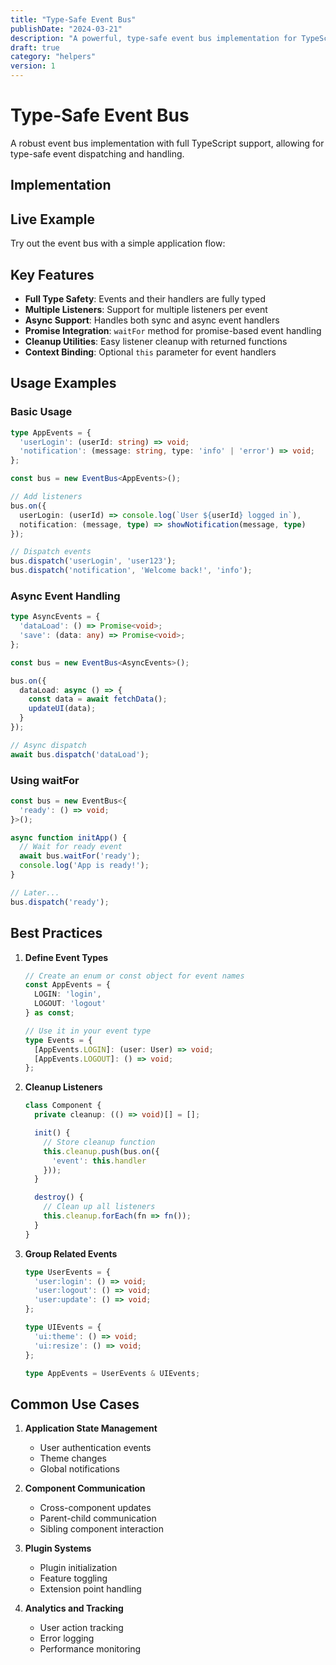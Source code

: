 ```yaml
---
title: "Type-Safe Event Bus"
publishDate: "2024-03-21"
description: "A powerful, type-safe event bus implementation for TypeScript"
draft: true
category: "helpers"
version: 1
---
```



# Type-Safe Event Bus

A robust event bus implementation with full TypeScript support, allowing for type-safe event dispatching and handling.

## Implementation

<CodeSnippet file="event-bus.ts" />

## Live Example

Try out the event bus with a simple application flow:

<Example component="event-bus-example" />

## Key Features

- **Full Type Safety**: Events and their handlers are fully typed
- **Multiple Listeners**: Support for multiple listeners per event
- **Async Support**: Handles both sync and async event handlers
- **Promise Integration**: `waitFor` method for promise-based event handling
- **Cleanup Utilities**: Easy listener cleanup with returned functions
- **Context Binding**: Optional `this` parameter for event handlers

## Usage Examples

### Basic Usage

```typescript
type AppEvents = {
  'userLogin': (userId: string) => void;
  'notification': (message: string, type: 'info' | 'error') => void;
};

const bus = new EventBus<AppEvents>();

// Add listeners
bus.on({
  userLogin: (userId) => console.log(`User ${userId} logged in`),
  notification: (message, type) => showNotification(message, type)
});

// Dispatch events
bus.dispatch('userLogin', 'user123');
bus.dispatch('notification', 'Welcome back!', 'info');
```

### Async Event Handling

```typescript
type AsyncEvents = {
  'dataLoad': () => Promise<void>;
  'save': (data: any) => Promise<void>;
};

const bus = new EventBus<AsyncEvents>();

bus.on({
  dataLoad: async () => {
    const data = await fetchData();
    updateUI(data);
  }
});

// Async dispatch
await bus.dispatch('dataLoad');
```

### Using waitFor

```typescript
const bus = new EventBus<{
  'ready': () => void;
}>();

async function initApp() {
  // Wait for ready event
  await bus.waitFor('ready');
  console.log('App is ready!');
}

// Later...
bus.dispatch('ready');
```

## Best Practices

1. **Define Event Types**
   ```typescript
   // Create an enum or const object for event names
   const AppEvents = {
     LOGIN: 'login',
     LOGOUT: 'logout'
   } as const;
   
   // Use it in your event type
   type Events = {
     [AppEvents.LOGIN]: (user: User) => void;
     [AppEvents.LOGOUT]: () => void;
   };
   ```

2. **Cleanup Listeners**
   ```typescript
   class Component {
     private cleanup: (() => void)[] = [];

     init() {
       // Store cleanup function
       this.cleanup.push(bus.on({
         'event': this.handler
       }));
     }

     destroy() {
       // Clean up all listeners
       this.cleanup.forEach(fn => fn());
     }
   }
   ```

3. **Group Related Events**
   ```typescript
   type UserEvents = {
     'user:login': () => void;
     'user:logout': () => void;
     'user:update': () => void;
   };

   type UIEvents = {
     'ui:theme': () => void;
     'ui:resize': () => void;
   };

   type AppEvents = UserEvents & UIEvents;
   ```

## Common Use Cases

1. **Application State Management**
   - User authentication events
   - Theme changes
   - Global notifications

2. **Component Communication**
   - Cross-component updates
   - Parent-child communication
   - Sibling component interaction

3. **Plugin Systems**
   - Plugin initialization
   - Feature toggling
   - Extension point handling

4. **Analytics and Tracking**
   - User action tracking
   - Error logging
   - Performance monitoring